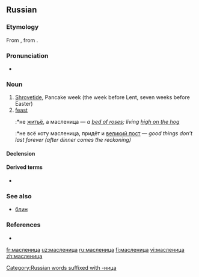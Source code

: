 ==Russian==

===Etymology===
From {{inh|ru|sla-pro|*maslěnica}}, from {{affix|sla-pro|*maslěnъjь|*-ica|nocat=1}}.

===Pronunciation===
* {{ru-IPA|ма́сленица}}

===Noun===
{{ru-noun|ма́сленица|f-in}}

# [[Shrovetide]], Pancake week (the week before Lent, seven weeks before Easter) 
# [[feast]]
#:*не [[житьё]], а масленица — ''a [[bed of roses]]; living [[high on the hog]]''
#:*не всё коту масленица, придёт и [[великий пост]] — ''good things don’t last forever (after dinner comes the reckoning)''

====Declension====
{{ru-noun-table|1|ма́слениц|а}}

====Derived terms====
* {{l|ru|ма́сленичный}}

===See also===
* [[блин]]

===References===
* {{R:sla:ESSJa|recons=maslěnica|vol=17|page-left=222|page-right=223|page=223}}

[[Category:Russian words suffixed with -ница]]

[[fr:масленица]]
[[uz:масленица]]
[[ru:масленица]]
[[fi:масленица]]
[[vi:масленица]]
[[zh:масленица]]